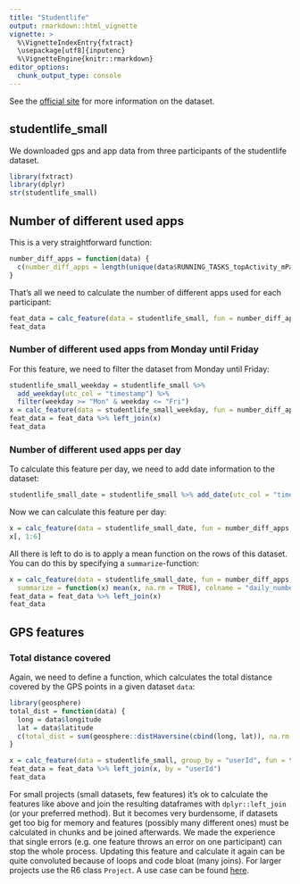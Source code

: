 ```yaml
---
title: "Studentlife"
output: rmarkdown::html_vignette
vignette: >
  %\VignetteIndexEntry{fxtract}
  \usepackage[utf8]{inputenc}
  %\VignetteEngine{knitr::rmarkdown}
editor_options: 
  chunk_output_type: console
---
```


See the [official site](http://studentlife.cs.dartmouth.edu/dataset.html) for more information on the dataset.

## studentlife_small
We downloaded gps and app data from three participants of the studentlife dataset.


```r
library(fxtract)
library(dplyr)
str(studentlife_small)
```

<!-- # ```{r, message = FALSE, warning = FALSE} -->
<!-- # library(dplyr) -->
<!-- # studentlife_small %>% distinct(userId) -->
<!-- # ``` -->

## Number of different used apps

This is a very straightforward function: 
```r
number_diff_apps = function(data) {
  c(number_diff_apps = length(unique(data$RUNNING_TASKS_topActivity_mPackage)))
}
```

That's all we need to calculate the number of different apps used for each participant:

```r
feat_data = calc_feature(data = studentlife_small, fun = number_diff_apps, group_by = "userId")
feat_data
```

### Number of different used apps from Monday until Friday 
For this feature, we need to filter the dataset from Monday until Friday:
```r
studentlife_small_weekday = studentlife_small %>% 
  add_weekday(utc_col = "timestamp") %>%
  filter(weekday >= "Mon" & weekday <= "Fri")
x = calc_feature(data = studentlife_small_weekday, fun = number_diff_apps, group_by = "userId", colname = "number_diff_apps_weekday")
feat_data = feat_data %>% left_join(x)
feat_data
```

### Number of different used apps per day
To calculate this feature per day, we need to add date information to the dataset:
```r
studentlife_small_date = studentlife_small %>% add_date(utc_col = "timestamp")
```

Now we can calculate this feature per day:
```r
x = calc_feature(data = studentlife_small_date, fun = number_diff_apps, group_by = c("userId", "date"))
x[, 1:6]
```

All there is left to do is to apply a mean function on the rows of this dataset. You can do this by specifying a `summarize`-function:
```r
x = calc_feature(data = studentlife_small_date, fun = number_diff_apps, group_by = c("userId", "date"), 
  summarize = function(x) mean(x, na.rm = TRUE), colname = "daily_number_diff_apps")
feat_data = feat_data %>% left_join(x)
feat_data
```


## GPS features
### Total distance covered
Again, we need to define a function, which calculates the total distance covered by the GPS points in a given dataset `data`:

```r
library(geosphere)
total_dist = function(data) {
  long = data$longitude
  lat = data$latitude
  c(total_dist = sum(geosphere::distHaversine(cbind(long, lat)), na.rm = TRUE))
}
```

```r
x = calc_feature(data = studentlife_small, group_by = "userId", fun = total_dist)
feat_data = feat_data %>% left_join(x, by = "userId")
feat_data 
```

For small projects (small datasets, few features) it's ok to calculate the features like above and join the resulting dataframes with `dplyr::left_join` (or your preferred method). But it becomes very burdensome, if datasets get too big for memory and features (possibly many different ones) must be calculated in chunks and be joined afterwards. We made the experience that single errors (e.g. one feature throws an error on one participant) can stop the whole process. Updating this feature and calculate it again can be quite convoluted because of loops and code bloat (many joins). For larger projects use the R6 class `Project`. A use case can be found [here](https://quayau.github.io/fxtract/docs/articles/tutorial/usecase_studentlife_R6.html).
